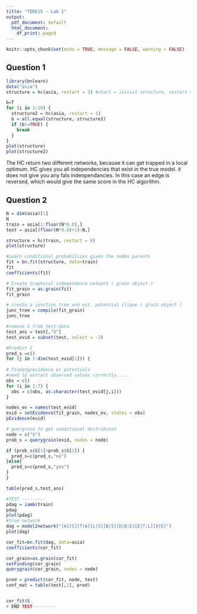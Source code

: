 ```yaml
---
title: "TDDE15 - Lab 1"
output:
  pdf_document: default
  html_document:
    df_print: paged
---
```


```r
knitr::opts_chunk$set(echo = TRUE, message = FALSE, warning = FALSE)
```

## Question 1
```r
library(bnlearn)
data("asia")
structure = hc(asia, restart = 3) #start = initial structure, restart = random restarts, score = score, equvivilent sample size.

b=T
for (i in 1:10) {
  structure2 = hc(asia, restart = 1)
  b = all.equal(structure, structure2)
  if (b!=TRUE) {
    break
  } 
}
plot(structure)
plot(structure2)

```
The HC return two different networks, because it can get trapped in a local optimum. HC gives you all independencies that exist in the true model. it does not give you any fals indenpendancies. In this case an edge is reversed, which would give the same score in the HC algorithm.

## Question 2
```r
N = dim(asia)[1]
N
train = asia[1:floor(N*0.8),]
test = asia[(floor(N*0.8)+1):N,]

structure = hc(train, restart = 0)
plot(structure)

#Learn conditional probabiliies given the nodes parents
fit = bn.fit(structure, data=train)
fit
coefficients(fit)

# Create Graphical independance network ( grain object )
fit_grain = as.grain(fit)
fit_grain

# create a junction tree and est. potential clique ( grain object )
junc_tree = compile(fit_grain)
junc_tree

#remove S from test-data
test_ans = test[,"S"]
test_evid = subset(test, select = -2)

#Predict S
pred_s =c()
for (j in 1:dim(test_evid[1])) {
  
# finding/evidance or potentials
#need to extract observed values correctly.....
obs = c()
for (i in 1:7) {
  obs = c(obs, as.character(test_evid[j,i]))
}

nodes_ev = names(test_evid)
evid = setEvidence(fit_grain, nodes_ev, states = obs)
pEvidence(evid)

# quergrain to get conditional distributon
node = c("S")
prob_s = querygrain(evid, nodes = node)

if (prob_s$S[1]>prob_s$S[2]) {
  pred_s=c(pred_s,"no")
}else{
  pred_s=c(pred_s,"yes")
}
}

table(pred_s,test_ans)

#TEST ---------
pdag = iamb(train)
pdag
plot(pdag)
#true network
dag = model2network("[A][S][T|A][L|S][B|S][D|B:E][E|T:L][X|E]")
plot(dag)

cor_fit=bn.fit(dag, data=asia)
coefficients(cor_fit)

cor_grain=as.grain(cor_fit)
setFinding(cor_grain)
querygrain(cor_grain, nodes = node)

pred = predict(cor_fit, node, test)
conf_mat = table(test[,2], pred)


cor_fit$S
# END TEST---------

```